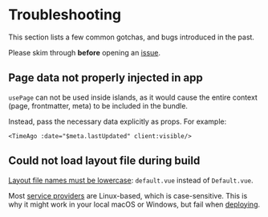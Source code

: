 [GitHub Issues]: https://github.com/ElMassimo/iles/issues?q=is%3Aissue+is%3Aopen+sort%3Aupdated-desc
[GitHub Discussions]: https://github.com/ElMassimo/iles/discussions
[layout]: /guide/project-structure#layouts
[deployment]: /guide/deployment

# Troubleshooting

This section lists a few common gotchas, and bugs introduced in the past.

Please skim through __before__ opening an [issue][GitHub Issues].

## Page data not properly injected in app

`usePage` can not be used inside islands, as it would cause the entire context
(page, frontmatter, meta) to be included in the bundle.

Instead, pass the necessary data explicitly as props. For example:

```vue
<TimeAgo :date="$meta.lastUpdated" client:visible/>
```

## Could not load layout file during build

[Layout file names must be lowercase][layout]: `default.vue` instead of `Default.vue`.

Most [service providers][deployment] are Linux-based, which is case-sensitive.
This is why it might work in your local macOS or Windows, but fail when [deploying][deployment].

<Contact/>
